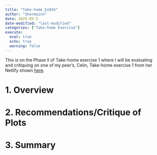 ```yaml
---
title: "Take-home_Ex01b"
author: "Shermainn"
date: 2025-05-5
date-modified: "last-modified"
categories: ["Take-home Exercise"]
execute: 
  eval: true
  echo: true
  warning: false
---
```


This is on the Phase ll of Take-home exercise 1 where I will be evaluating and critiquing on one of my peer's, Celin, Take-home exercise 1 from her Netlify shown [here](https://isss608celin.netlify.app/).

# 1. Overview

# 2. Recommendations/Critique of Plots

# 3. Summary

